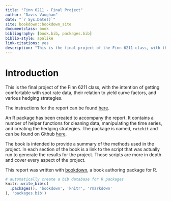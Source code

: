 ```yaml
--- 
title: "Finn 6211 - Final Project"
author: "Davis Vaughan"
date: "`r Sys.Date()`"
site: bookdown::bookdown_site
documentclass: book
bibliography: [book.bib, packages.bib]
biblio-style: apalike
link-citations: yes
description: "This is the final project of the Finn 6211 class, with the intention of getting comfortable with spot rate data, their relation to yield curve factors, and various hedging strategies."
---
```


# Introduction {#titlepage}

This is the final project of the Finn 6211 class, with the intention of getting comfortable with spot rate data, their relation to yield curve factors, and various hedging strategies.

The instructions for the report can be found [here](./instructions/Hedging_Project_S18.pdf).

An R package has been created to accompany the report. It contains a number of 
helper functions for cleaning data, manipulating the time series, and creating
the hedging strategies. The package is named, `ratekit` and can be found on
Github [here](https://github.com/DavisVaughan/ratekit).

The book is intended to provide a summary of the methods used in the project.
In each section of the book is a link to the script that was actually run to 
generate the results for the project. Those scripts are more in depth and cover
every aspect of the project.

This report was written with [bookdown](https://bookdown.org/yihui/bookdown/), a
book authoring package for R.

```r
# automatically create a bib database for R packages
knitr::write_bib(c(
  .packages(), 'bookdown', 'knitr', 'rmarkdown'
), 'packages.bib')
```
